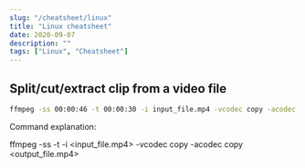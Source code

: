 ```yaml
---
slug: "/cheatsheet/linux"
title: "Linux cheatsheet"
date: 2020-09-07
description: ""
tags: ["Linux", "Cheatsheet"]
---
```


## Split/cut/extract clip from a video file
```bash
ffmpeg -ss 00:00:46 -t 00:00:30 -i input_file.mp4 -vcodec copy -acodec copy output_file.mp4
```
Command explanation:

ffmpeg -ss <start-time> -t <target clip duration> -i <input_file.mp4> -vcodec copy -acodec copy <output_file.mp4>
